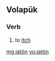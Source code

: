 ==Volapük==

===Verb===
{{head|vo|verb}}

# {{context|intransitive|lang=vo}} to [[itch]]

[[mg:jatön]]
[[vo:jatön]]